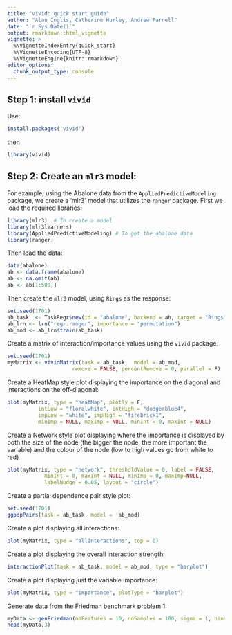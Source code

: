 ```yaml
---
title: "vivid: quick start guide"
author: "Alan Inglis, Catherine Hurley, Andrew Parnell"
date: "`r Sys.Date()`"
output: rmarkdown::html_vignette
vignette: >
  %\VignetteIndexEntry{quick_start}
  %\VignetteEncoding{UTF-8}
  %\VignetteEngine{knitr::rmarkdown}
editor_options: 
  chunk_output_type: console
---
```


## Step 1: install `vivid`

Use:
```r
install.packages('vivid')
```

then
```r
library(vivid)
```


## Step 2: Create an `mlr3` model:

For example, using the Abalone data from the `AppliedPredictiveModeling` package, 
we create a 'mlr3' model that utilizes the `ranger` package. First we load the required libraries:

```r
library(mlr3)  # To create a model
library(mlr3learners)
library(AppliedPredictiveModeling) # To get the abalone data
library(ranger)
```

Then load the data:

```r
data(abalone)
ab <- data.frame(abalone)
ab <- na.omit(ab)
ab <- ab[1:500,]
```

Then create the `mlr3` model, using `Rings` as the response:

```r
set.seed(1701)
ab_task  <- TaskRegr$new(id = "abalone", backend = ab, target = "Rings")
ab_lrn <- lrn("regr.ranger", importance = "permutation")
ab_mod <- ab_lrn$train(ab_task)
```


Create a matrix of interaction/importance values using the `vivid` package: 

```r
set.seed(1701)
myMatrix <- vividMatrix(task = ab_task,  model = ab_mod, 
                     remove = FALSE, percentRemove = 0, parallel = F)

```

Create a HeatMap style plot displaying the importance on the diagonal and interactions on the off-diagonal:

```r
plot(myMatrix, type = "heatMap", plotly = F,
          intLow = "floralwhite", intHigh = "dodgerblue4",
          impLow = "white", impHigh = "firebrick1", 
          minImp = NULL, maxImp = NULL, minInt = 0, maxInt = NULL)
```

Create a Network style plot displaying where the importance is displayed by both the size of the node (the bigger the node, the more important the variable) and the colour of the node (low to high values go from white to red)

```r
plot(myMatrix, type = "network", thresholdValue = 0, label = FALSE,
            minInt = 0, maxInt = NULL, minImp = 0, maxImp=NULL,
            labelNudge = 0.05, layout = "circle")
```


Create a partial dependence pair style plot:

```r
set.seed(1701)
ggpdpPairs(task = ab_task, model =  ab_mod)
```

Create a plot displaying all interactions:

```r
plot(myMatrix, type = "allInteractions", top = 0)
```

Create a plot displaying the overall interaction strength:

```r
interactionPlot(task = ab_task, model = ab_mod, type = "barplot")
```

Create a plot displaying just the variable importance:

```r
plot(myMatrix, type = "importance", plotType = "barplot")
```

Generate data from the Friedman benchmark problem 1:

```r
myData <- genFriedman(noFeatures = 10, noSamples = 100, sigma = 1, bins = NULL, seed = NULL)
head(myData,3)
```









